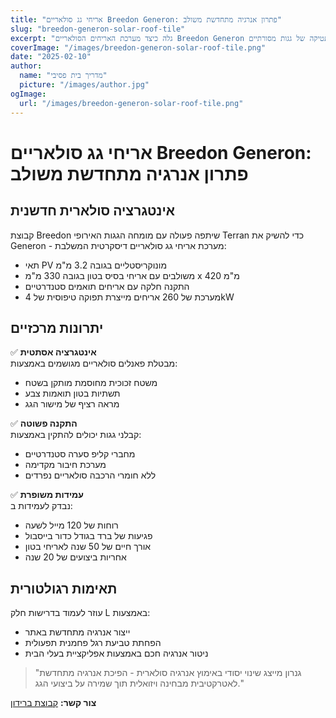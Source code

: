 ```yaml
---
title: "אריחי גג סולאריים Breedon Generon: פתרון אנרגיה מתחדשת משולב"
slug: "breedon-generon-solar-roof-tile"
excerpt: "גלה כיצד מערכת האריחים הסולאריים Breedon Generon משלבת ייצור אנרגיה מתחדשת עם אסתטיקה של גגות מסורתיים."
coverImage: "/images/breedon-generon-solar-roof-tile.png"
date: "2025-02-10"
author:
  name: "מדריך בית פסיבי"
  picture: "/images/author.jpg"
ogImage:
  url: "/images/breedon-generon-solar-roof-tile.png"
---
```


# אריחי גג סולאריים Breedon Generon: פתרון אנרגיה מתחדשת משולב

## אינטגרציה סולארית חדשנית

קבוצת Breedon שיתפה פעולה עם מומחה הגגות האירופי Terran כדי להשיק את Generon - מערכת אריחי גג סולאריים דיסקרטית המשלבת:

- תאי PV מונוקריסטליים בגובה 3.2 מ"מ
- משולבים עם אריחי בסיס בטון בגובה 330 מ"מ x 420 מ"מ
- התקנה חלקה עם אריחים תואמים סטנדרטיים
- מערכת של 260 אריחים מייצרת תפוקה טיפוסית של 4kW

## יתרונות מרכזיים

✅ **אינטגרציה אסתטית**  
מבטלת פאנלים סולאריים מגושמים באמצעות:
- משטח זכוכית מחוסמת מותקן בשטח
- תשתיות בטון תואמות צבע
- מראה רציף של מישור הגג

✅ **התקנה פשוטה**  
קבלני גגות יכולים להתקין באמצעות:
- מחברי קליפ סערה סטנדרטיים
- מערכת חיבור מקדימה
- ללא חומרי הרכבה סולאריים נפרדים

✅ **עמידות משופרת**  
נבדק לעמידות ב:
- רוחות של 120 מייל לשעה
- פגיעות של ברד בגודל כדור בייסבול
- אורך חיים של 50 שנה לאריחי בטון
- אחריות ביצועים של 20 שנה

## תאימות רגולטורית

עוזר לעמוד בדרישות חלק L באמצעות:
- ייצור אנרגיה מתחדשת באתר
- הפחתת טביעת רגל פחמנית תפעולית
- ניטור אנרגיה חכם באמצעות אפליקציית בעלי הבית

> "גנרון מייצג שינוי יסודי באימוץ אנרגיה סולארית - הפיכת אנרגיה מתחדשת לאטרקטיבית מבחינה ויזואלית תוך שמירה על ביצועי הגג."  

**צור קשר:** [קבוצת ברידון](https://www.breedongroup.com)